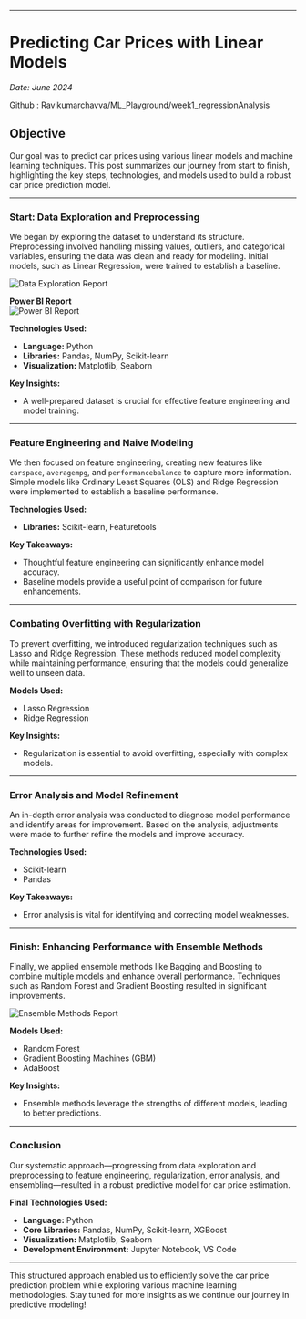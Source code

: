 
---

# Predicting Car Prices with Linear Models

*Date: June 2024*

Github : <Link href='https://github.com/Ravikumarchavva/ML_Playground/tree/main/week1_regressionAnalysis' target="_blank"> Ravikumarchavva/ML_Playground/week1_regressionAnalysis</Link>
## Objective

Our goal was to predict car prices using various linear models and machine learning techniques. This post summarizes our journey from start to finish, highlighting the key steps, technologies, and models used to build a robust car price prediction model.

---

### Start: Data Exploration and Preprocessing

We began by exploring the dataset to understand its structure. Preprocessing involved handling missing values, outliers, and categorical variables, ensuring the data was clean and ready for modeling. Initial models, such as Linear Regression, were trained to establish a baseline.

![Data Exploration Report](/projects/carPrice/Day1-report.png)

**Power BI Report**  
![Power BI Report](/projects/carPrice/carpriceReport_page-0001.jpg)

**Technologies Used:**
- **Language:** Python
- **Libraries:** Pandas, NumPy, Scikit-learn
- **Visualization:** Matplotlib, Seaborn

**Key Insights:**
- A well-prepared dataset is crucial for effective feature engineering and model training.

---

### Feature Engineering and Naive Modeling

We then focused on feature engineering, creating new features like `carspace`, `averagempg`, and `performancebalance` to capture more information. Simple models like Ordinary Least Squares (OLS) and Ridge Regression were implemented to establish a baseline performance.

**Technologies Used:**
- **Libraries:** Scikit-learn, Featuretools

**Key Takeaways:**
- Thoughtful feature engineering can significantly enhance model accuracy.
- Baseline models provide a useful point of comparison for future enhancements.

---

### Combating Overfitting with Regularization

To prevent overfitting, we introduced regularization techniques such as Lasso and Ridge Regression. These methods reduced model complexity while maintaining performance, ensuring that the models could generalize well to unseen data.

**Models Used:**
- Lasso Regression
- Ridge Regression

**Key Insights:**
- Regularization is essential to avoid overfitting, especially with complex models.

---

### Error Analysis and Model Refinement

An in-depth error analysis was conducted to diagnose model performance and identify areas for improvement. Based on the analysis, adjustments were made to further refine the models and improve accuracy.

**Technologies Used:**
- Scikit-learn
- Pandas

**Key Takeaways:**
- Error analysis is vital for identifying and correcting model weaknesses.

---

### Finish: Enhancing Performance with Ensemble Methods

Finally, we applied ensemble methods like Bagging and Boosting to combine multiple models and enhance overall performance. Techniques such as Random Forest and Gradient Boosting resulted in significant improvements.

![Ensemble Methods Report](/projects/carPrice/Day6-ensembling-Report.png)

**Models Used:**
- Random Forest
- Gradient Boosting Machines (GBM)
- AdaBoost

**Key Insights:**
- Ensemble methods leverage the strengths of different models, leading to better predictions.

---

### Conclusion

Our systematic approach—progressing from data exploration and preprocessing to feature engineering, regularization, error analysis, and ensembling—resulted in a robust predictive model for car price estimation.

**Final Technologies Used:**
- **Language:** Python
- **Core Libraries:** Pandas, NumPy, Scikit-learn, XGBoost
- **Visualization:** Matplotlib, Seaborn
- **Development Environment:** Jupyter Notebook, VS Code

---

This structured approach enabled us to efficiently solve the car price prediction problem while exploring various machine learning methodologies. Stay tuned for more insights as we continue our journey in predictive modeling!
